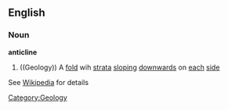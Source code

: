 ==English==
===Noun===
'''anticline'''
# ((Geology)) A [[fold]] wih [[strata]] [[sloping]] [[downward]]s on [[each]] [[side]]

See [[w:anticline|Wikipedia]] for details
[[Category:Geology]]